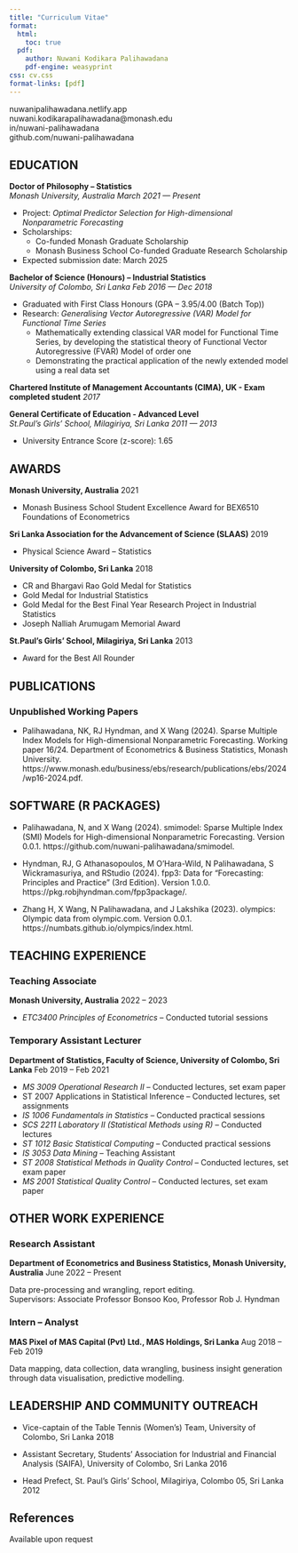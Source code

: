 ```yaml
---
title: "Curriculum Vitae"
format:
  html:
    toc: true
  pdf:
    author: Nuwani Kodikara Palihawadana
    pdf-engine: weasyprint
css: cv.css
format-links: [pdf]
---
```


::: {.print-only .contact-block}
nuwanipalihawadana.netlify.app\
nuwani.kodikarapalihawadana\@monash.edu\
in/nuwani-palihawadana\
github.com/nuwani-palihawadana
:::

## EDUCATION

**Doctor of Philosophy -- Statistics** <br> *Monash University, Australia* [*March 2021 --- Present*]{.cvdate}

-   Project: *Optimal Predictor Selection for High-dimensional Nonparametric Forecasting*
-   Scholarships:
    -   Co-funded Monash Graduate Scholarship
    -   Monash Business School Co-funded Graduate Research Scholarship
-   Expected submission date: March 2025

**Bachelor of Science (Honours) -- Industrial Statistics**<br> *University of Colombo, Sri Lanka* [*Feb 2016 --- Dec 2018*]{.cvdate}

-   Graduated with First Class Honours (GPA – 3.95/4.00 (Batch Top))
-   Research: *Generalising Vector Autoregressive (VAR) Model for Functional Time Series*
    -   Mathematically extending classical VAR model for Functional Time Series, by developing the statistical theory of Functional Vector Autoregressive (FVAR) Model of order one
    -   Demonstrating the practical application of the newly extended model using a real data set

**Chartered Institute of Management Accountants (CIMA), UK - Exam completed student** [*2017*]{.cvdate}

**General Certificate of Education - Advanced Level** <br> *St.Paul's Girls' School, Milagiriya, Sri Lanka* [*2011 --- 2013*]{.cvdate}

-   University Entrance Score (z-score): 1.65


## AWARDS

**Monash University, Australia** [2021]{.cvdate}

-   Monash Business School Student Excellence Award for BEX6510 Foundations of Econometrics

**Sri Lanka Association for the Advancement of Science (SLAAS)** [2019]{.cvdate}

-   Physical Science Award – Statistics

**University of Colombo, Sri Lanka** [2018]{.cvdate}

-   CR and Bhargavi Rao Gold Medal for Statistics
-   Gold Medal for Industrial Statistics
-   Gold Medal for the Best Final Year Research Project in Industrial Statistics
-   Joseph Nalliah Arumugam Memorial Award

**St.Paul's Girls' School, Milagiriya, Sri Lanka** [2013]{.cvdate}

-   Award for the Best All Rounder


## PUBLICATIONS

### Unpublished Working Papers

-   Palihawadana, NK, RJ Hyndman, and X Wang (2024). Sparse Multiple Index Models for High-dimensional Nonparametric Forecasting. Working paper 16/24. Department of Econometrics & Business Statistics, Monash University. https://www.monash.edu/business/ebs/research/publications/ebs/2024/wp16-2024.pdf.


## SOFTWARE (R PACKAGES)

-   Palihawadana, N, and X Wang (2024). smimodel: Sparse Multiple Index (SMI) Models for High-dimensional Nonparametric Forecasting. Version 0.0.1. https://github.com/nuwani-palihawadana/smimodel.

-   Hyndman, RJ, G Athanasopoulos, M O’Hara-Wild, N Palihawadana, S Wickramasuriya, and RStudio (2024). fpp3: Data for "Forecasting: Principles and Practice" (3rd Edition). Version 1.0.0. https://pkg.robjhyndman.com/fpp3package/.

-   Zhang H, X Wang, N Palihawadana, and J Lakshika (2023). olympics: Olympic data from olympic.com. Version 0.0.1. https://numbats.github.io/olympics/index.html.


## TEACHING EXPERIENCE

### Teaching Associate

**Monash University, Australia** [2022 -- 2023]{.cvdate}

-   *ETC3400 Principles of Econometrics* -- Conducted tutorial sessions


### Temporary Assistant Lecturer

**Department of Statistics, Faculty of Science, University of Colombo, Sri Lanka** [Feb 2019 -- Feb 2021]{.cvdate}

-   *MS 3009 Operational Research II* -- Conducted lectures, set exam paper
-   ST 2007 Applications in Statistical Inference -- Conducted lectures, set assignments
-   *IS 1006 Fundamentals in Statistics* -- Conducted practical sessions
-   *SCS 2211 Laboratory II (Statistical Methods using R)* -- Conducted lectures
-   *ST 1012 Basic Statistical Computing* -- Conducted practical sessions
-   *IS 3053 Data Mining* -- Teaching Assistant
-   *ST 2008 Statistical Methods in Quality Control* -- Conducted lectures, set exam paper
-   *MS 2001 Statistical Quality Control* -- Conducted lectures, set exam paper


## OTHER WORK EXPERIENCE

### Research Assistant

**Department of Econometrics and Business Statistics, Monash University, Australia** [June 2022 -- Present]{.cvdate}

Data pre-processing and wrangling, report editing.\
Supervisors: Associate Professor Bonsoo Koo, Professor Rob J. Hyndman


### Intern – Analyst

**MAS Pixel of MAS Capital (Pvt) Ltd., MAS Holdings, Sri Lanka** [Aug 2018 -- Feb 2019]{.cvdate}

Data mapping, data collection, data wrangling, business insight generation through data visualisation, predictive modelling.


## LEADERSHIP AND COMMUNITY OUTREACH

-   Vice-captain of the Table Tennis (Women’s) Team, University of Colombo, Sri Lanka [2018]{.cvdate}

-   Assistant Secretary, Students’ Association for Industrial and Financial Analysis (SAIFA), University of Colombo, Sri Lanka [2016]{.cvdate}

-   Head Prefect, St. Paul’s Girls’ School, Milagiriya, Colombo 05, Sri Lanka [2012]{.cvdate}


::: print-only
## References

Available upon request
:::
